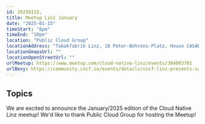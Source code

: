 ```yaml
---
id: 20250115,
title: Meetup Linz January
date: "2025-01-15"
timeStart: "6pm"
timeEnd: "10pm"
location: "Public Cloud Group"
locationAddress: "Tabakfabrik Linz, 10 Peter-Behrens-Platz, House CASABLANCA, 3. OG, Room: Startrampe, Linz, 4020"
locationGmapsUrl: ""
locationOpenStreetUrl: ""
urlMeetup: https://www.meetup.com/cloud-native-linz/events/304003701
urlBevy: https://community.cncf.io/events/details/cncf-linz-presents-save-the-date-january-15th/
---
```



<MeetingInfo frontMatter={frontMatter} />

## Topics

We are excited to announce the January/2025 edition of the Cloud Native Linz meetup!
We'd like to thank Public Cloud Group for hosting the Meetup!
